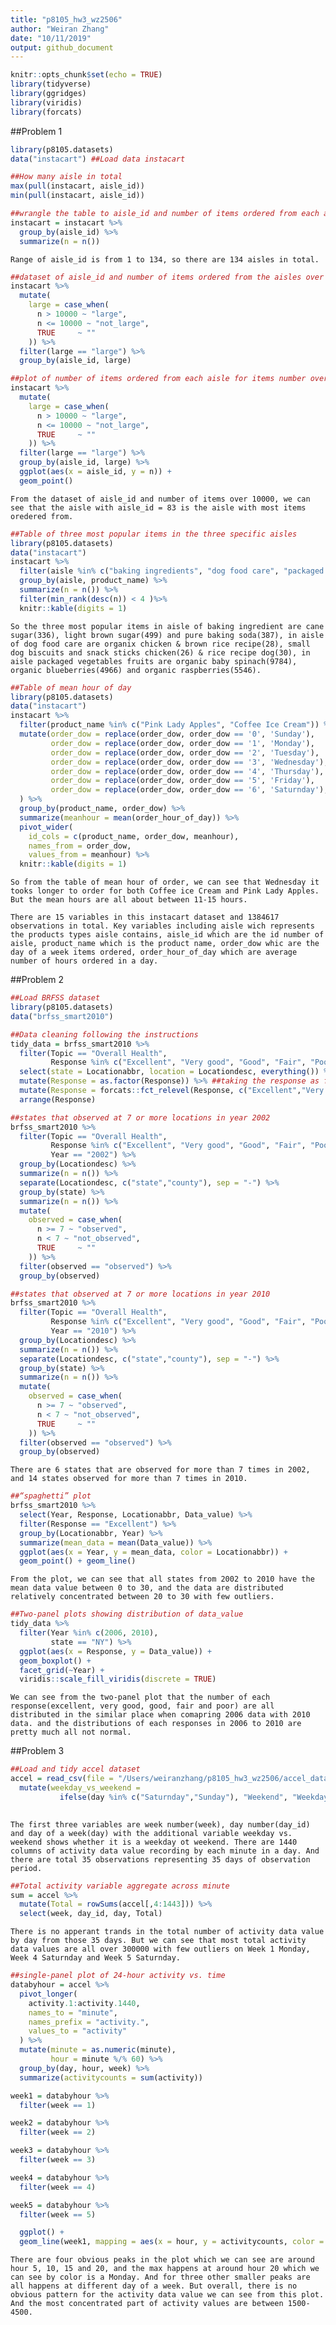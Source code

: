 ```yaml
---
title: "p8105_hw3_wz2506"
author: "Weiran Zhang"
date: "10/11/2019"
output: github_document
---
```


```r
knitr::opts_chunk$set(echo = TRUE)
library(tidyverse)
library(ggridges)
library(viridis)
library(forcats)
```


##Problem 1

```r
library(p8105.datasets)
data("instacart") ##Load data instacart

```

```r
##How many aisle in total
max(pull(instacart, aisle_id))
min(pull(instacart, aisle_id))

##wrangle the table to aisle_id and number of items ordered from each aisle
instacart = instacart %>%
  group_by(aisle_id) %>%
  summarize(n = n())


```
`Range of aisle_id is from 1 to 134, so there are 134 aisles in total.`


```r
##dataset of aisle_id and number of items ordered from the aisles over 10000 to check for the aisle with the most items ordered from
instacart %>%
  mutate(
    large = case_when(
      n > 10000 ~ "large",
      n <= 10000 ~ "not_large",
      TRUE     ~ ""
    )) %>%
  filter(large == "large") %>%
  group_by(aisle_id, large)

##plot of number of items ordered from each aisle for items number over 10000
instacart %>%
  mutate(
    large = case_when(
      n > 10000 ~ "large",
      n <= 10000 ~ "not_large",
      TRUE     ~ ""
    )) %>%
  filter(large == "large") %>%
  group_by(aisle_id, large) %>%
  ggplot(aes(x = aisle_id, y = n)) +
  geom_point()

```

`From the dataset of aisle_id and number of items over 10000, we can see that the aisle with aisle_id = 83 is the aisle with most items oredered from.`

```r
##Table of three most popular items in the three specific aisles
library(p8105.datasets)
data("instacart")
instacart %>%
  filter(aisle %in% c("baking ingredients", "dog food care", "packaged vegetables fruits")) %>%
  group_by(aisle, product_name) %>%
  summarize(n = n()) %>%
  filter(min_rank(desc(n)) < 4 )%>%
  knitr::kable(digits = 1)

```

`So the three most popular items in aisle of baking ingredient are cane sugar(336), light brown sugar(499) and pure baking soda(387), in aisle of dog food care are organix chicken & brown rice recipe(28), small dog biscuits and snack sticks chicken(26) & rice recipe dog(30), in aisle packaged vegetables fruits are organic baby spinach(9784), organic blueberries(4966) and organic raspberries(5546). `

```r
##Table of mean hour of day
library(p8105.datasets)
data("instacart")
instacart %>%
  filter(product_name %in% c("Pink Lady Apples", "Coffee Ice Cream")) %>%
  mutate(order_dow = replace(order_dow, order_dow == '0', 'Sunday'),
         order_dow = replace(order_dow, order_dow == '1', 'Monday'),
         order_dow = replace(order_dow, order_dow == '2', 'Tuesday'),
         order_dow = replace(order_dow, order_dow == '3', 'Wednesday'),
         order_dow = replace(order_dow, order_dow == '4', 'Thursday'),
         order_dow = replace(order_dow, order_dow == '5', 'Friday'),
         order_dow = replace(order_dow, order_dow == '6', 'Saturnday'),
  ) %>%
  group_by(product_name, order_dow) %>%
  summarize(meanhour = mean(order_hour_of_day)) %>%
  pivot_wider(
    id_cols = c(product_name, order_dow, meanhour),
    names_from = order_dow,
    values_from = meanhour) %>%
  knitr::kable(digits = 1)

```

`So from the table of mean hour of order, we can see that Wednesday it tooks longer to order for both Coffee ice Cream and Pink Lady Apples. But the mean hours are all about between 11-15 hours. `

`There are 15 variables in this instacart dataset and 1384617 observations in total. Key variables including aisle wich represents the products types aisle contains, aisle_id which are the id number of aisle, product_name which is the product name, order_dow whic are the day of a week items ordered, order_hour_of_day which are average number of hours ordered in a day.`

##Problem 2

```r
##Load BRFSS dataset
library(p8105.datasets)
data("brfss_smart2010")

```

```r
##Data cleaning following the instructions
tidy_data = brfss_smart2010 %>%
  filter(Topic == "Overall Health", 
         Response %in% c("Excellent", "Very good", "Good", "Fair", "Poor")) %>% ##focus only on "Overall Health" topic and the five response types
  select(state = Locationabbr, location = Locationdesc, everything()) %>% ##change to reasonable names
  mutate(Response = as.factor(Response)) %>% ##taking the response as factor variable
  mutate(Response = forcats::fct_relevel(Response, c("Excellent","Very Good","Good","Fair","Poor"))) %>%
  arrange(Response)
```

```r
##states that observed at 7 or more locations in year 2002
brfss_smart2010 %>%
  filter(Topic == "Overall Health", 
         Response %in% c("Excellent", "Very good", "Good", "Fair", "Poor"), 
         Year == "2002") %>%
  group_by(Locationdesc) %>%
  summarize(n = n()) %>%
  separate(Locationdesc, c("state","county"), sep = "-") %>%
  group_by(state) %>%
  summarize(n = n()) %>%
  mutate(
    observed = case_when(
      n >= 7 ~ "observed",
      n < 7 ~ "not_observed",
      TRUE     ~ ""
    )) %>%
  filter(observed == "observed") %>%
  group_by(observed)

##states that observed at 7 or more locations in year 2010
brfss_smart2010 %>%
  filter(Topic == "Overall Health", 
         Response %in% c("Excellent", "Very good", "Good", "Fair", "Poor"), 
         Year == "2010") %>%
  group_by(Locationdesc) %>%
  summarize(n = n()) %>%
  separate(Locationdesc, c("state","county"), sep = "-") %>%
  group_by(state) %>%
  summarize(n = n()) %>%
  mutate(
    observed = case_when(
      n >= 7 ~ "observed",
      n < 7 ~ "not_observed",
      TRUE     ~ ""
    )) %>%
  filter(observed == "observed") %>%
  group_by(observed)

```

`There are 6 states that are observed for more than 7 times in 2002, and 14 states observed for more than 7 times in 2010.`

```r
##“spaghetti” plot
brfss_smart2010 %>%
  select(Year, Response, Locationabbr, Data_value) %>%
  filter(Response == "Excellent") %>%
  group_by(Locationabbr, Year) %>%
  summarize(mean_data = mean(Data_value)) %>%
  ggplot(aes(x = Year, y = mean_data, color = Locationabbr)) +
  geom_point() + geom_line() 

```

`From the plot, we can see that all states from 2002 to 2010 have the mean data value between 0 to 30, and the data are distributed relatively concentrated between 20 to 30 with few outliers. `

```r
##Two-panel plots showing distribution of data_value
tidy_data %>%
  filter(Year %in% c(2006, 2010), 
         state == "NY") %>%
  ggplot(aes(x = Response, y = Data_value)) +
  geom_boxplot() + 
  facet_grid(~Year) +
  viridis::scale_fill_viridis(discrete = TRUE)

```

`We can see from the two-panel plot that the number of each response(excellent, very good, good, fair and poor) are all distributed in the similar place when comapring 2006 data with 2010 data. and the distributions of each responses in 2006 to 2010 are pretty much all not normal. `

##Problem 3

```r
##Load and tidy accel dataset
accel = read_csv(file = "/Users/weiranzhang/p8105_hw3_wz2506/accel_data.csv") %>%
  mutate(weekday_vs_weekend =
           ifelse(day %in% c("Saturnday","Sunday"), "Weekend", "Weekday"))
  
```

`The first three variables are week number(week), day number(day_id) and day of a week(day) with the additional variable weekday vs. weekend shows whether it is a weekday ot weekend. There are 1440 columns of activity data value recording by each minute in a day. And there are total 35 observations representing 35 days of observation period.`

```r
##Total activity variable aggregate across minute
sum = accel %>%
  mutate(Total = rowSums(accel[,4:1443])) %>%
  select(week, day_id, day, Total)

```

`There is no apperant trands in the total number of activity data value by day from those 35 days. But we can see that most total activity data values are all over 300000 with few outliers on Week 1 Monday, Week 4 Saturnday and Week 5 Saturnday.`

```r
##single-panel plot of 24-hour activity vs. time
databyhour = accel %>%
  pivot_longer(
    activity.1:activity.1440,
    names_to = "minute",
    names_prefix = "activity.",
    values_to = "activity"
  ) %>%
  mutate(minute = as.numeric(minute),
         hour = minute %/% 60) %>%
  group_by(day, hour, week) %>%
  summarize(activitycounts = sum(activity)) 

week1 = databyhour %>%
  filter(week == 1)

week2 = databyhour %>%
  filter(week == 2)

week3 = databyhour %>%
  filter(week == 3)

week4 = databyhour %>%
  filter(week == 4)

week5 = databyhour %>%
  filter(week == 5)

  ggplot() +
  geom_line(week1, mapping = aes(x = hour, y = activitycounts, color = day)) + geom_line(week2, mapping = aes(x = hour, y = activitycounts, color = day)) + geom_line(week3, mapping = aes(x = hour, y = activitycounts, color = day)) + geom_line(week4, mapping = aes(x = hour, y = activitycounts, color = day)) + geom_line(week5, mapping = aes(x = hour, y = activitycounts, color = day)) 

```

`There are four obvious peaks in the plot which we can see are around hour 5, 10, 15 and 20, and the max happens at around hour 20 which we can see by color is a Monday. And for three other smaller peaks are all happens at different day of a week. But overall, there is no obvious pattern for the activity data value we can see from this plot. And the most concentrated part of activity values are between 1500-4500.`




